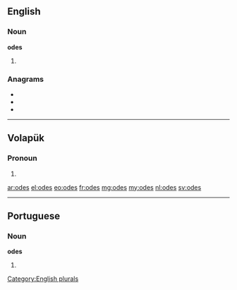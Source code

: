 ==English==

===Noun===
'''odes'''

# {{plural of|ode}}

===Anagrams===
* {{l|en|does}}
* {{l|en|dose}}
* {{l|en|SOED}}

[[Category:English plurals]]

----

==Volapük==

===Pronoun===
{{head|vo|pronoun form}}

# {{inflection of|od||dat|p|lang=vo}}

[[ar:odes]]
[[el:odes]]
[[eo:odes]]
[[fr:odes]]
[[mg:odes]]
[[my:odes]]
[[nl:odes]]
[[sv:odes]]

----
==Portuguese==

===Noun===
'''odes''' {{f}}

# {{plural of|ode|lang=pt}}
{{rfc-auto}}